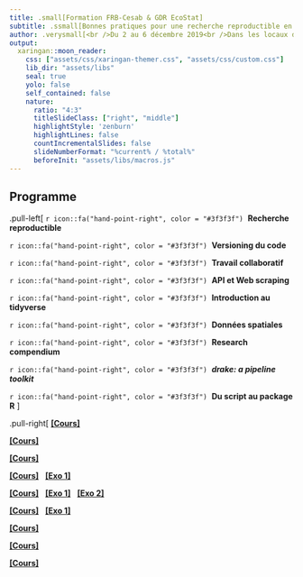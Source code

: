 ```yaml
---
title: .small[Formation FRB-Cesab & GDR EcoStat]
subtitle: .ssmall[Bonnes pratiques pour une recherche reproductible en écologie numérique]
author: .verysmall[<br />Du 2 au 6 décembre 2019<br />Dans les locaux du Cesab à Montpellier]
output:
  xaringan::moon_reader:
    css: ["assets/css/xaringan-themer.css", "assets/css/custom.css"]
    lib_dir: "assets/libs"
    seal: true
    yolo: false
    self_contained: false
    nature:
      ratio: "4:3"
      titleSlideClass: ["right", "middle"]
      highlightStyle: 'zenburn'
      highlightLines: false
      countIncrementalSlides: false
      slideNumberFormat: "%current% / %total%"
      beforeInit: "assets/libs/macros.js"
---
```



## Programme


.pull-left[
`r icon::fa("hand-point-right", color = "#3f3f3f")` &nbsp;**Recherche reproductible**

`r icon::fa("hand-point-right", color = "#3f3f3f")` &nbsp;**Versioning du code**

`r icon::fa("hand-point-right", color = "#3f3f3f")` &nbsp;**Travail collaboratif**

`r icon::fa("hand-point-right", color = "#3f3f3f")` &nbsp;**API et Web scraping**

`r icon::fa("hand-point-right", color = "#3f3f3f")` &nbsp;**Introduction au tidyverse**

`r icon::fa("hand-point-right", color = "#3f3f3f")` &nbsp;**Données spatiales**

`r icon::fa("hand-point-right", color = "#3f3f3f")` &nbsp;**Research compendium**

`r icon::fa("hand-point-right", color = "#3f3f3f")` &nbsp;**_drake: a pipeline toolkit_**

`r icon::fa("hand-point-right", color = "#3f3f3f")` &nbsp;**Du script au package R**
]

.pull-right[
[**[Cours]**](courses/open-sci/index.html)

[**[Cours]**](courses/into-git/index.html)

[**[Cours]**](courses/rmarkdown/index.html)

[**[Cours]**](courses/intro-api/index.html)
&nbsp;
[**[Exo 1]**](exercises/exercise01/index.html)

[**[Cours]**](courses/tidyverse/index.html)
&nbsp;
[**[Exo 1]**](courses/exercise02/index.html)
&nbsp;
[**[Exo 2]**](courses/exercise03/index.html)

[**[Cours]**](courses/r-spatial/index.html)
&nbsp;
[**[Exo 1]**](exercises/exercise04/index.html)

[**[Cours]**](courses/res-compendium/index.html)

[**[Cours]**](courses/drake/drake_intro/intro_drake.html)

[**[Cours]**](courses/r-packages/index.html)
